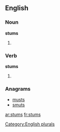 
==English==

===Noun===
'''stums'''

# {{plural of |[[stum]]}}

===Verb===
'''stums'''

# {{third-person singular of|stum}}

===Anagrams===
* [[musts#English|musts]]
* [[smuts#English|smuts]]

[[Category:English plurals]]

[[ar:stums]]
[[fr:stums]]